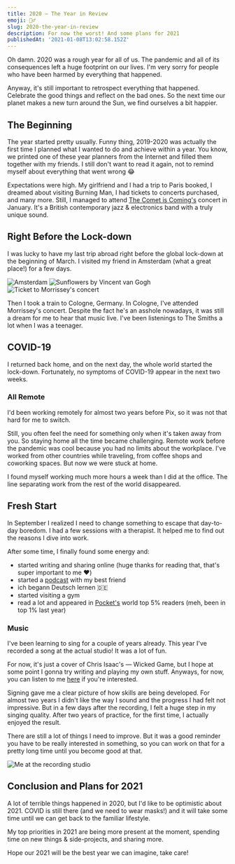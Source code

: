```yaml
---
title: 2020 — The Year in Review
emoji: 🤦‍♂️
slug: 2020-the-year-in-review
description: For now the worst! And some plans for 2021
publishedAt: '2021-01-08T13:02:58.152Z'
---
```


Oh damn. 2020 was a rough year for all of us. The pandemic and all of its consequences left a huge footprint on our lives.
I'm very sorry for people who have been harmed by everything that happened.

Anyway, it's still important to retrospect everything that happened.
Celebrate the good things and reflect on the bad ones. So the next time our planet makes a new turn around the Sun, we find ourselves a bit happier.

## The Beginning

The year started pretty usually. Funny thing, 2019-2020 was actually the first time I planned what I wanted to do and achieve within a year.
You know, we printed one of these year planners from the Internet and filled them together with my friends.
I still don't want to read it again, not to remind myself about everything that went wrong 😂

Expectations were high. My girlfriend and I had a trip to Paris booked, I dreamed about visiting Burning Man, I had tickets to concerts purchased, and many more. Still, I managed to attend [The Comet is Coming's](https://open.spotify.com/artist/0Z5FMozvx15nUSUA6a9kkU) concert in January. It's a British contemporary jazz & electronics band with a truly unique sound.

## Right Before the Lock-down

I was lucky to have my last trip abroad right before the global lock-down at the beginning of March.
I visited my friend in Amsterdam (what a great place!) for a few days.

<div style={{display: 'flex', justifyContent: 'space-between', paddingBottom: 24}}>
    <Image src="/2020-review/amsterdam.jpeg" alt="Amsterdam" width={250} height={340} />
    <Image src="/2020-review/van-gogh.jpeg" alt="Sunflowers by Vincent van Gogh" width={250} height={340} />
    <Image src="/2020-review/morrissey.jpeg" alt="Ticket to Morrissey's concert" width={250} height={340} />
</div>

Then I took a train to Cologne, Germany. In Cologne, I've attended Morrissey's concert.
Despite the fact he's an asshole nowadays, it was still a dream for me to hear that music live. I've been listenings to The Smiths a lot when I was a teenager.

## COVID-19

I returned back home, and on the next day, the whole world started the lock-down.
Fortunately, no symptoms of COVID-19 appear in the next two weeks.

### All Remote

I'd been working remotely for almost two years before Pix, so it was not that hard for me to switch.

Still, you often feel the need for something only when it's taken away from you. So staying home all the time became challenging.
Remote work before the pandemic was cool because you had no limits about the workplace. I've worked from other countries while traveling, from coffee shops and coworking spaces. But now we were stuck at home.

I found myself working much more hours a week than I did at the office. The line separating work from the rest of the world disappeared.

## Fresh Start

In September I realized I need to change something to escape that day-to-day boredom.
I had a few sessions with a therapist. It helped me to find out the reasons I dive into work.

After some time, I finally found some energy and:

- started writing and sharing online (huge thanks for reading that, that's super important to me ❤️)
- started a [podcast](https://anchor.fm/nunormalno) with my best friend
- ich begann Deutsch lernen 🇩🇪
- started visiting a gym
- read a lot and appeared in [Pocket's](https://getpocket.com) world top 5% readers (meh, been in top 1% last year)

### Music

I've been learning to sing for a couple of years already. This year I've recorded a song at the actual studio! It was a lot of fun.

For now, it's just a cover of Chris Isaac's — Wicked Game, but I hope at some point I gonna try writing and playing my own stuff.
Anyways, for now, you can listen to me [here](/2020-review/wicked-game.mp3) if you're interested.

Signing gave me a clear picture of how skills are being developed. For almost two years I didn't like the way I sound and the progress I had felt not impressive.
But in a few days after the recording, I felt a huge step in my singing quality. After two years of practice, for the first time, I actually enjoyed the result.

There are still a lot of things I need to improve.
But it was a good reminder you have to be really interested in something, so you can work on that for a pretty long time until you become good at that.

<Image
  src="/2020-review/studio.jpeg"
  alt="Me at the recording studio"
  width={800}
  height={600}
/>

## Conclusion and Plans for 2021

A lot of terrible things happened in 2020, but I'd like to be optimistic about 2021.
COVID is still there (and we need to wear masks!) and it will take some time until we can get back to the familiar lifestyle.

My top priorities in 2021 are being more present at the moment, spending time on new things & side-projects, and sharing more.

Hope our 2021 will be the best year we can imagine, take care!
